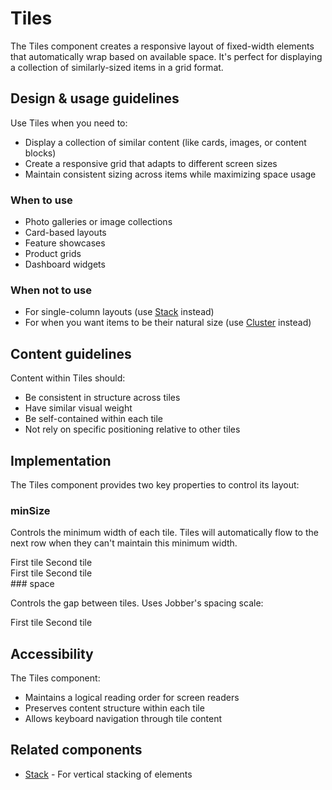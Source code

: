 
# Tiles

The Tiles component creates a responsive layout of fixed-width elements that
automatically wrap based on available space. It's perfect for displaying a
collection of similarly-sized items in a grid format.

## Design & usage guidelines

Use Tiles when you need to:

- Display a collection of similar content (like cards, images, or content
  blocks)
- Create a responsive grid that adapts to different screen sizes
- Maintain consistent sizing across items while maximizing space usage

### When to use

- Photo galleries or image collections
- Card-based layouts
- Feature showcases
- Product grids
- Dashboard widgets

### When not to use

- For single-column layouts (use [Stack](/components/Stack) instead)
- For when you want items to be their natural size (use
  [Cluster](/components/Cluster) instead)

## Content guidelines

Content within Tiles should:

- Be consistent in structure across tiles
- Have similar visual weight
- Be self-contained within each tile
- Not rely on specific positioning relative to other tiles

## Implementation

The Tiles component provides two key properties to control its layout:

### minSize

Controls the minimum width of each tile. Tiles will automatically flow to the
next row when they can't maintain this minimum width.

<Canvas>
<div style={{width:'100%'}}>

<Tiles minSize="30ch">
  <Box padding="0">
  <Card>
    <Box padding="base">
    <Text>First tile</Text>
    </Box>
  </Card>
  </Box>
  <Box padding="0">
  <Card>
    <Box padding="base">
    <Text>Second tile</Text>
        </Box>
  </Card>
  </Box>
</Tiles>
</div>
</Canvas>

<Canvas>
<div style={{width:'100%'}}>

<Tiles minSize="20ch">
  <Box>
  <Card>
    <Box padding="base">
    <Text>First tile</Text>
    </Box>
  </Card>
  </Box>
  <Box padding="0">
  <Card>
    <Box padding="base">
    <Text>Second tile</Text>
    </Box>
  </Card>
  </Box>
</Tiles>
</div>
</Canvas>
### space

Controls the gap between tiles. Uses Jobber's spacing scale:

<Canvas>
  <div style={{ width: "100%" }}>
    <Tiles space="largest">
      <Box>
        <Card>
          <Box padding="base">
            <Text>First tile</Text>
          </Box>
        </Card>
      </Box>
      <Box>
        <Card>
          <Box padding="base">
            <Text>Second tile</Text>
          </Box>
        </Card>
      </Box>
    </Tiles>
  </div>
</Canvas>

## Accessibility

The Tiles component:

- Maintains a logical reading order for screen readers
- Preserves content structure within each tile
- Allows keyboard navigation through tile content

## Related components

- [Stack](/components/Stack) - For vertical stacking of elements
